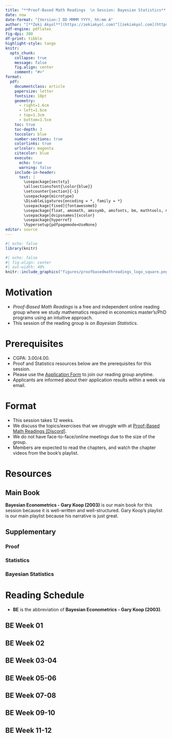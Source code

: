 ---
title: "**Proof-Based Math Readings  \n Session: Bayesian Statistics**  \n 2024 Winter"
date: now
date-format: "[Version:] DD MMMM YYYY, hh:mm A"
author: "[**Zeki Akyol**](https://zekiakyol.com)^[[zekiakyol.com](https://zekiakyol.com)]  \n Department of Economics  \n Istanbul Technical University  \n [Click here for the most recent versions of the syllabuses](https://github.com/zekiakyol/proof-based-math-readings)"
pdf-engine: pdflatex
fig-dpi: 300
df-print: tibble
highlight-style: tango
knitr:
  opts_chunk: 
    collapse: true
    message: false
    fig.align: center
    comment: "#>"
format:
  pdf: 
    documentclass: article
    papersize: letter
    fontsize: 10pt
    geometry: 
      - right=1.6cm
      - left=1.6cm
      - top=1.3cm
      - bottom=1.5cm
    toc: true
    toc-depth: 3
    toccolor: blue
    number-sections: true
    colorlinks: true
    urlcolor: magenta
    citecolor: blue
    execute:
      echo: true
      warning: false
    include-in-header: 
      text: |
        \usepackage{sectsty}
        \allsectionsfont{\color{blue}}
        \setcounter{section}{-1}
        \usepackage{microtype}
        \DisableLigatures{encoding = *, family = *}
        \usepackage[fixed]{fontawesome5}
        \usepackage{float, amsmath, amssymb, amsfonts, bm, mathtools, mathastext}
        \usepackage[dvipsnames]{xcolor}
        \usepackage{hyperref}
        \hypersetup{pdfpagemode=UseNone}
editor: source
---

```{r}
#| echo: false
library(knitr)
```

```{r}
#| echo: false
#| fig-align: center
#| out-width: 40%
knitr::include_graphics("figures/proofbasedmathreadings_logo_square.png")
```

\newpage

# Motivation 

- *Proof-Based Math Readings* is a free and independent online reading group where we study mathematics required in economics master's/PhD programs using an intuitive approach.
- This session of the reading group is on *Bayesian Statistics*.

# Prerequisites

- CGPA: 3.00/4.00.
- Proof and Statistics resources below are the prerequisites for this session.
- Please use the [\faLink Application Form](https://docs.google.com/forms/d/e/1FAIpQLSf3OxwYuAwiDXMVTCQ_x3FTtKnHmRRkl_SXlpdfqTDty06PxQ/viewform) to join our reading group anytime.
- Applicants are informed about their application results within a week via email.

# Format

- This session takes 12 weeks.
- We discuss the topics/exercises that we struggle with at [\faDiscord Proof-Based Math Readings \[Discord\]](https://discord.com).
- We do not have face-to-face/online meetings due to the size of the group.
- Members are expected to read the chapters, and watch the chapter videos from the book's playlist.

# Resources

## Main Book

**Bayesian Econometrics - Gary Koop (2003)** is our main book for this session because it is well-written and well-structured. Gary Koop's playlist is our main playlist because his narrative is just great.

\begin{itemize}
  \item[\faBook] Bayesian Econometrics - Gary Koop (2003)
  \item[\faBook] \href{http://personal.strath.ac.uk/gary.koop/sgpe_bayesian/corrections.pdf}{Bayesian Econometrics - Gary Koop (2003, Errata)}
  \item[\faYoutube] \href{https://strath-my.sharepoint.com/:f:/g/personal/ping_wu_strath_ac_uk/EgGn4azLQjtBhZJ7Sx3MAwMBxccM-CnOgleiOIN22gCq4Q?e=XEKe5u}{Bayesian Econometrics - Gary Koop (2003, Playlist)}
\end{itemize}

## Supplementary

### Proof

\begin{itemize}
  \item[\faBook] \href{https://www.people.vcu.edu/~rhammack/BookOfProof/}{Book of Proof - Richard Hammack (3.3 Edition, 2022)}
  \item[\faYoutube] \href{https://www.youtube.com/@jeremy9959/playlists?view=50&sort=dd&shelf_id=5}{Book of Proof - Richard Hammack (3.3 Edition, 2022, Playlist by Jeremy Teitelbaum)}
  \item[\faYoutube] \href{https://www.youtube.com/playlist?list=PLVMgvCDIRy1x00m7Oo9XzEkDDACeEK_m-}{Book of Proof - Richard Hammack (3.3 Edition, 2022, Playlist by Michael Penn)}
\end{itemize}

### Statistics

\begin{itemize}
  \item[\faBook] \href{https://ocw.mit.edu/courses/res-6-012-introduction-to-probability-spring-2018/d973b10c2587781f86ca4f2aff49098f_MITRES_6_012S18_Textbook.pdf}{Introduction to Probability - Dimitri P. Bertsekas, John N. Tsitsiklis (2nd Edition, 2008, Summary Material)}
  \item[\faYoutube] \href{https://www.youtube.com/playlist?list=PLUl4u3cNGP60hI9ATjSFgLZpbNJ7myAg6}{Introduction to Probability - Dimitri P. Bertsekas, John N. Tsitsiklis (2nd Edition, 2008, Playlist)}
  \item[\faBook] \href{http://athenasc.com/probbook.html}{Introduction to Probability - Dimitri P. Bertsekas, John N. Tsitsiklis (2nd Edition, 2008, Solutions \& Errata)}
\end{itemize}

### Bayesian Statistics

\begin{itemize}
  \item[\faBook] Bayesian Econometric Methods - Joshua Chan, Gary Koop, Dale Poirier, Justin Tobias (2nd Edition, 2019)
  \item[\faBook] \href{https://web.ics.purdue.edu/~jltobias/second_edition/errata.pdf}{Bayesian Econometric Methods - Joshua Chan, Gary Koop, Dale Poirier, Justin Tobias (2nd Edition, 2019, Errata)}
  \item[\faYoutube] \href{https://www.youtube.com/playlist?list=PLFDbGp5YzjqXQ4oE4w9GVWdiokWB9gEpm}{Bayesian Statistics: A Comprehensive Course - Ben Lambert (2014)}
  \item[\faYoutube] \href{https://www.youtube.com/playlist?list=PLwJRxp3blEvZ8AKMXOy0fc0cqT61GsKCG}{A Student's Guide to Bayesian Statistics - Ben Lambert (2020)}
  \item[\faBook] \href{https://users.aalto.fi/~ave/BDA3.pdf}{Bayesian Data Analysis - Andrew Gelman, John Carlin, Hal Stern, David Dunson, Aki Vehtari, Donald Rubin (3rd Edition, 2022)}
\end{itemize}

\newpage

# Reading Schedule

- **BE** is the abbreviation of **Bayesian Econometrics - Gary Koop (2003)**.

::: {.callout-tip icon=false}
## **\faBook BE \hfill Week 01 \faCalendar* **

\begin{itemize}
  \item[] \textbf{Appendix A:} Introduction to Matrix Algebra
  \item[] \textbf{Appendix B:} Introduction to Probability and Statistics
  \item[] \textbf{1:} An Overview of Bayesian Econometrics
\end{itemize}
:::

::: {.callout-tip icon=false}
## **\faBook BE \hfill Week 02 \faCalendar* **

\begin{itemize}
  \item[] \textbf{2:} The Normal Linear Regression Model with Natural Conjugate Prior and a Single Explanatory Variable
\end{itemize}
:::

::: {.callout-tip icon=false}
## **\faBook BE \hfill Week 03-04 \faCalendar* **

\begin{itemize}
  \item[] \textbf{3:} The Normal Linear Regression Model with Natural Conjugate Prior and Many Explanatory Variables
\end{itemize}
:::

::: {.callout-tip icon=false}
## **\faBook BE \hfill Week 05-06 \faCalendar* **

\begin{itemize}
  \item[] \textbf{4:} The Normal Linear Regression Model with Other Priors
\end{itemize}
:::

::: {.callout-tip icon=false}
## **\faBook BE \hfill Week 07-08 \faCalendar* **

\begin{itemize}
  \item[] \textbf{5:} The Nonlinear Regression Model
\end{itemize}
:::

::: {.callout-tip icon=false}
## **\faBook BE \hfill Week 09-10 \faCalendar* **

\begin{itemize}
  \item[] \textbf{6:} The Linear Regression Model with General Error Covariance Matrix
\end{itemize}
:::

::: {.callout-tip icon=false}
## **\faBook BE \hfill Week 11-12 \faCalendar* **

\begin{itemize}
  \item[] \textbf{7:} The Linear Regression Model with Panel Data
\end{itemize}
:::
